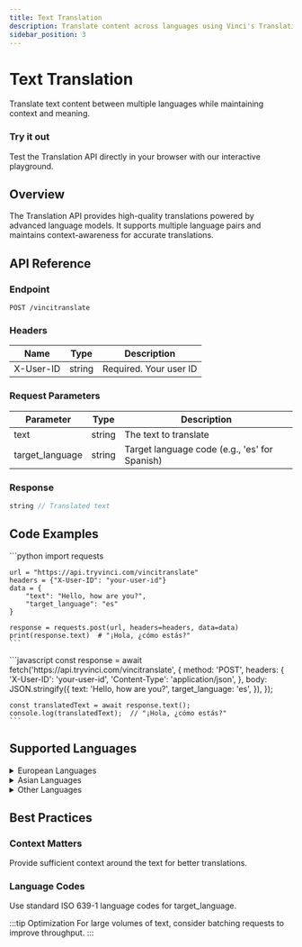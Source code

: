 ```yaml
---
title: Text Translation
description: Translate content across languages using Vinci's Translation API
sidebar_position: 3
---
```



# Text Translation

Translate text content between multiple languages while maintaining context and meaning.

<div className="card">
  <div className="card__header">
    <h3>Try it out</h3>
  </div>
  <div className="card__body">
    Test the Translation API directly in your browser with our interactive playground.
  </div>
</div>

## Overview

The Translation API provides high-quality translations powered by advanced language models. It supports multiple language pairs and maintains context-awareness for accurate translations.

## API Reference

### Endpoint

```http
POST /vincitranslate
```

### Headers

| Name | Type | Description |
|------|------|-------------|
| X-User-ID | string | Required. Your user ID |

### Request Parameters

| Parameter | Type | Description |
|-----------|------|-------------|
| text | string | The text to translate |
| target_language | string | Target language code (e.g., 'es' for Spanish) |

### Response

```typescript
string // Translated text
```

## Code Examples

<Tabs>
  <TabItem value="python" label="Python" default>
    ```python
    import requests

    url = "https://api.tryvinci.com/vincitranslate"
    headers = {"X-User-ID": "your-user-id"}
    data = {
        "text": "Hello, how are you?",
        "target_language": "es"
    }

    response = requests.post(url, headers=headers, data=data)
    print(response.text)  # "¡Hola, ¿cómo estás?"
    ```
  </TabItem>
  <TabItem value="javascript" label="JavaScript">
    ```javascript
    const response = await fetch('https://api.tryvinci.com/vincitranslate', {
      method: 'POST',
      headers: {
        'X-User-ID': 'your-user-id',
        'Content-Type': 'application/json',
      },
      body: JSON.stringify({
        text: 'Hello, how are you?',
        target_language: 'es',
      }),
    });

    const translatedText = await response.text();
    console.log(translatedText);  // "¡Hola, ¿cómo estás?"
    ```
  </TabItem>
</Tabs>

## Supported Languages

<details>
  <summary>European Languages</summary>
  <div>
    English (en), Spanish (es), French (fr), German (de), Italian (it), Portuguese (pt)
  </div>
</details>

<details>
  <summary>Asian Languages</summary>
  <div>
    Chinese (zh), Japanese (ja), Korean (ko), Vietnamese (vi), Thai (th)
  </div>
</details>

<details>
  <summary>Other Languages</summary>
  <div>
    Arabic (ar), Russian (ru), Hindi (hi), Turkish (tr)
  </div>
</details>

## Best Practices

<div className="row">
  <div className="col col--6">
    <div className="card">
      <div className="card__header">
        <h3>Context Matters</h3>
      </div>
      <div className="card__body">
        Provide sufficient context around the text for better translations.
      </div>
    </div>
  </div>
  <div className="col col--6">
    <div className="card">
      <div className="card__header">
        <h3>Language Codes</h3>
      </div>
      <div className="card__body">
        Use standard ISO 639-1 language codes for target_language.
      </div>
    </div>
  </div>
</div>

:::tip Optimization
For large volumes of text, consider batching requests to improve throughput.
::: 